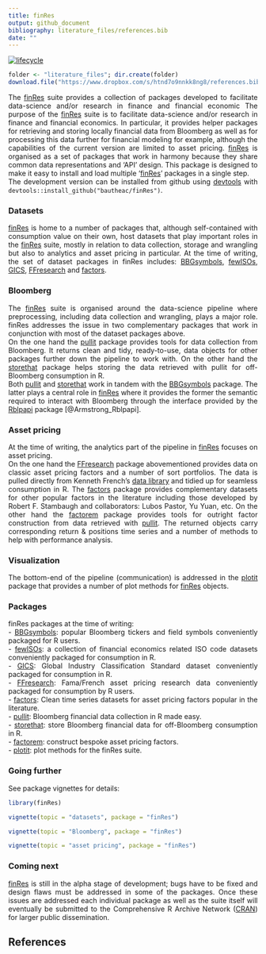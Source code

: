 ```yaml
---
title: finRes
output: github_document
bibliography: literature_files/references.bib
date: ""
---
```

<style> body {text-align: justify} </style>
<!-- [![Travis-CI Build Status](https://travis-ci.org/bautheac/finRes.svg?branch=master)](https://travis-ci.org/bautheac/finRes) -->
<!-- [![AppVeyor Build Status](https://ci.appveyor.com/api/projects/status/github/bautheac/finRes?branch=master&svg=true)](https://ci.appveyor.com/project/bautheac/finRes) -->
[![lifecycle](https://img.shields.io/badge/lifecycle-experimental-orange.svg)](https://www.tidyverse.org/lifecycle/#experimental)


```r
folder <- "literature_files"; dir.create(folder)
download.file("https://www.dropbox.com/s/htnd7o9nnkk8ng8/references.bib?dl=1", paste(folder, "references.bib", sep = "/"))
```


<!-- There are only so many things that can be done in Excel; serious data munging and further statistical processing not only require flexibility but also computational power. Programming languages make these accessible and within that realm, the R programming language stands out of the crowd for statistical analysis, the workhorse of research in finance and financial economics. Programming in R can be rather daunting though. Fetching data requires the user to make API calls; once retrieved the data have to be stored somewhere which requires the user not only to communicate with databases but also to set them up entirely to meet there needs. With the data available comes the time of financial modelling, the dreadful part for most.   -->
<!-- The [finRes](https://bautheac.github.io/finRes/) suite strives to abstract complexity away in all these areas. Through a series of packages it facilitates financial data acquisition from Bloomberg, data storage and put forwards financial modelling solutions albeit limited to asset pricing at the time of writing. [finRes](https://bautheac.github.io/finRes/) leverages the power of the [tidyverse](www.tidyverse.org) of [Hadley Wickham](http://hadley.nz/) and the [RStudio](https://www.rstudio.com/) team [@Wickham_tidyverse_2017] with the suite organised as a set of packages that work in harmony because they share common data representations and 'API' design. This package is designed to make it easy to install and load multiple 'finRes' packages in a single step.   -->
<!-- Install the development version from github with `devtools::install_github("bautheac/finRes")`.   -->

The [finRes](https://bautheac.github.io/finRes/) suite provides a collection of packages developed to facilitate data-science and/or research in finance and financial economic
The purpose of the [finRes](https://bautheac.github.io/finRes/) suite is to facilitate data-science and/or research in finance and financial economics. In particular, it provides helper packages for retrieving and storing locally financial data from Bloomberg as well as for processing this data further for financial modeling for example, although the capabilities of the current version are limited to asset pricing. [finRes](https://bautheac.github.io/finRes/) is organised as a set of packages that work in harmony because they share common data representations and 'API' design. This package is designed to make it easy to install and load multiple '[finRes](https://bautheac.github.io/finRes/)' packages in a single step.   
The development version can be installed from github using [devtools](https://devtools.r-lib.org/) with `devtools::install_github("bautheac/finRes")`.   




### Datasets
[finRes](https://bautheac.github.io/finRes/) is home to a number of packages that, although self-contained with consumption value on their own, host datasets that play important roles in the [finRes](https://bautheac.github.io/finRes/) suite, mostly in relation to data collection, storage and wrangling but also to analytics and asset pricing in particular. At the time of writing, the set of dataset packages in finRes includes: [BBGsymbols](https://bautheac.github.io/BBGsymbols/), [fewISOs](https://bautheac.github.io/fewISOs/), [GICS](https://bautheac.github.io/GICS/), [FFresearch](https://bautheac.github.io/FFresearch/) and [factors](https://bautheac.github.io/factors/).


### Bloomberg

The [finRes](https://bautheac.github.io/finRes/) suite is organised around the data-science pipeline where preprocessing, including data collection and wrangling, plays a major role. finRes addresses the issue in two complementary packages that work in conjunction with most of the dataset packages above.  
On the one hand the [pullit](https://bautheac.github.io/pullit/) package provides tools for data collection from Bloomberg. It returns clean and tidy, ready-to-use, data objects for other packages further down the pipeline to work with. On the other hand the [storethat](https://bautheac.github.io/storethat/) package helps storing the data retrieved with pullit for off-Bloomberg consumption in R.  
Both [pullit](https://bautheac.github.io/pullit/) and [storethat](https://bautheac.github.io/storethat/) work in tandem with the [BBGsymbols](https://bautheac.github.io/BBGsymbols/) package. The latter plays a central role in [finRes](https://bautheac.github.io/finRes/) where it provides the former the semantic required to interact with Bloomberg through the interface provided by the [Rblpapi](https://github.com/Rblp/Rblpapi) package [@Armstrong_Rblpapi].


### Asset pricing
At the time of writing, the analytics part of the pipeline in [finRes](https://bautheac.github.io/finRes/) focuses on asset pricing.  
On the one hand the [FFresearch](https://bautheac.github.io/FFresearch/) package abovementioned provides data on classic asset pricing factors and a number of sort portfolios. The data is pulled directly from Kenneth French's [data library](http://mba.tuck.dartmouth.edu/pages/faculty/ken.french/data_library.html) and tidied up for seamless consumption in R. The [factors](https://bautheac.github.io/factors/) package provides complementary datasets for other popular factors in the literature including those developed by Robert F. Stambaugh and collaborators: Lubos Pastor, Yu Yuan, etc.
On the other hand the [factorem](https://bautheac.github.io/factorem/) package provides tools for outright factor construction from data retrieved with [pullit](https://bautheac.github.io/pullit/). The returned objects carry corresponding return & positions time series and a number of methods to help with performance analysis.


### Visualization
The bottom-end of the pipeline (communication) is addressed in the [plotit](https://bautheac.github.io/plotit/) package that provides a number of plot methods for [finRes](https://bautheac.github.io/finRes/) objects.   


### Packages
finRes packages at the time of writing:  
- [BBGsymbols](https://bautheac.github.io/BBGsymbols/): popular Bloomberg tickers and field symbols conveniently packaged for R users.  
- [fewISOs](https://bautheac.github.io/fewISOs/): a collection of financial economics related ISO code datasets conveniently packaged for consumption in R.  
- [GICS](https://bautheac.github.io/GICS/): Global Industry Classification Standard dataset conveniently packaged for consumption in R.  
- [FFresearch](https://bautheac.github.io/FFresearch/): Fama/French asset pricing research data conveniently packaged for consumption by R users.  
- [factors](https://bautheac.github.io/factors/): Clean time series datasets for asset pricing factors popular in the literature.  
- [pullit](https://bautheac.github.io/pullit/): Bloomberg financial data collection in R made easy.  
- [storethat](https://bautheac.github.io/storethat/): store Bloomberg financial data for off-Bloomberg consumption in R.  
- [factorem](https://bautheac.github.io/factorem/): construct bespoke asset pricing factors.  
- [plotit](https://bautheac.github.io/plotit/): plot methods for the finRes suite.  


### Going further
See package vignettes for details:
```r
library(finRes)

vignette(topic = "datasets", package = "finRes")

vignette(topic = "Bloomberg", package = "finRes")

vignette(topic = "asset pricing", package = "finRes")
```



### Coming next  
[finRes](https://bautheac.github.io/finRes/) is still in the alpha stage of development; bugs have to be fixed and design flaws must be addressed in some of the packages. Once these issues are addressed each individual package as well as the suite itself will eventually be submitted to the Comprehensive R Archive Network ([CRAN](https://cran.r-project.org/)) for larger public dissemination. 

## References
